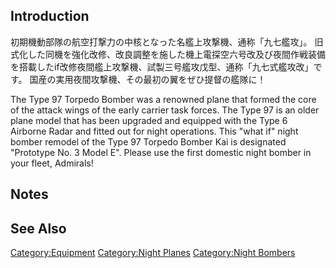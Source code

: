 {{EquipmentInfo|344}}

==Introduction==
初期機動部隊の航空打撃力の中核となった名艦上攻撃機、通称「九七艦攻」。
旧式化した同機を強化改修、改良調整を施した機上電探空六号改及び夜間作戦装備を搭載したif改修夜間艦上攻撃機、試製三号艦攻戊型、通称「九七式艦攻改」です。
国産の実用夜間攻撃機、その最初の翼をぜひ提督の艦隊に！

The Type 97 Torpedo Bomber was a renowned plane that formed the core of the attack wings of the early carrier task forces. The Type 97 is an older plane model that has been upgraded and equipped with the Type 6 Airborne Radar and fitted out for night operations. This "what if" night bomber remodel of the Type 97 Torpedo Bomber Kai is designated "Prototype No. 3 Model E". Please use the first domestic night bomber in your fleet, Admirals!

==Notes==


==See Also==
{{Equipmentlist}}
[[Category:Equipment]]
[[Category:Night Planes]]
[[Category:Night Bombers]]